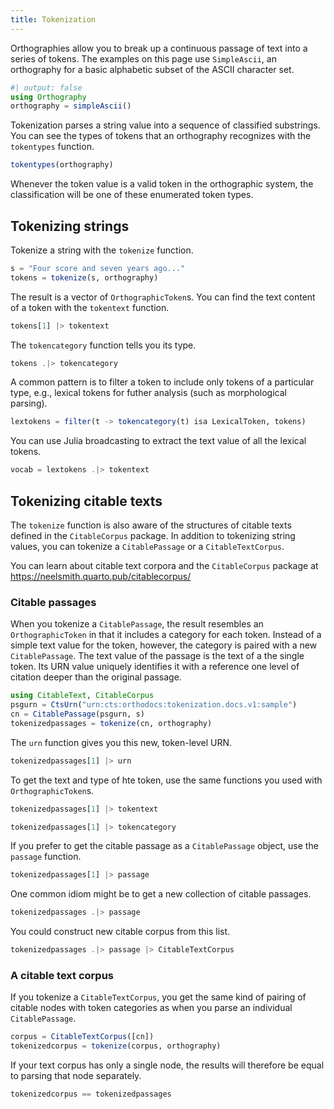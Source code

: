```yaml
---
title: Tokenization
---
```



Orthographies allow you to break up a continuous passage of text into a series of tokens. The examples on this page use `SimpleAscii`, an orthography for a basic alphabetic subset of the ASCII character set.


```julia
#| output: false
using Orthography
orthography = simpleAscii()
```

Tokenization parses a string value into a sequence of classified substrings.  You can see the types of tokens that an orthography recognizes with the `tokentypes` function.

```julia
tokentypes(orthography)
```


Whenever the token  value is a valid token in the orthographic system, the classification will be one of these enumerated token types.


## Tokenizing strings

Tokenize a string with the `tokenize` function.

```julia
s = "Four score and seven years ago..."
tokens = tokenize(s, orthography)
```

The result is a vector of `OrthographicToken`s. You can find the text content of a token with the `tokentext` function.

```julia
tokens[1] |> tokentext
```



The `tokencategory` function tells you its type.

```julia
tokens .|> tokencategory
```

A common pattern is to filter a token to include only tokens of a particular type,  e.g., lexical tokens for futher analysis (such as morphological parsing).

```julia
lextokens = filter(t -> tokencategory(t) isa LexicalToken, tokens)
```

You can use Julia broadcasting to extract the text value of all the lexical tokens.

```julia
vocab = lextokens .|> tokentext
```

## Tokenizing citable texts

The `tokenize` function is also aware of the structures of citable texts defined in the `CitableCorpus` package. In addition to tokenizing string values, you can tokenize a `CitablePassage` or a `CitableTextCorpus`.


:::{.callout-tip}
You can learn about citable text corpora and the `CitableCorpus` package at [https://neelsmith.quarto.pub/citablecorpus/](https://neelsmith.quarto.pub/citablecorpus/)
:::

### Citable passages

When you tokenize a `CitablePassage`, the result resembles an `OrthographicToken` in that it includes a category for each token. Instead of a simple text value for the token, however, the category is paired with a new `CitablePassage`. The text value of the passage is the text of a the single token. Its URN value uniquely identifies it with a reference one level of citation deeper than the original passage.

```julia
using CitableText, CitableCorpus
psgurn = CtsUrn("urn:cts:orthodocs:tokenization.docs.v1:sample")
cn = CitablePassage(psgurn, s)
tokenizedpassages = tokenize(cn, orthography)
```

The `urn` function gives you this new, token-level URN.

```julia
tokenizedpassages[1] |> urn
```

To get the text and type of hte token, use the same functions you used with `OrthographicToken`s.

```julia
tokenizedpassages[1] |> tokentext
```

```julia
tokenizedpassages[1] |> tokencategory
```

If you prefer to get the citable passage as a `CitablePassage` object, use the `passage` function.


```julia
tokenizedpassages[1] |> passage
```


One common idiom might be to get a new collection of citable passages.

```julia
tokenizedpassages .|> passage
```

You could construct new citable corpus from this list.

```julia
tokenizedpassages .|> passage |> CitableTextCorpus
```




### A citable text corpus

If you tokenize a `CitableTextCorpus`, you get the same kind of pairing of citable nodes with token categories as when you parse an individual `CitablePassage`.  


```julia
corpus = CitableTextCorpus([cn])
tokenizedcorpus = tokenize(corpus, orthography)
```

If your text corpus has only a single node, the results will therefore be equal to parsing that node separately.

```julia
tokenizedcorpus == tokenizedpassages
```